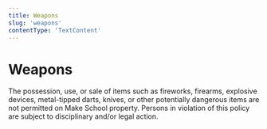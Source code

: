 ```yaml
---
title: Weapons
slug: 'weapons'
contentType: 'TextContent'
---
```


# Weapons

The possession, use, or sale of items such as fireworks, firearms, explosive devices, metal-tipped
darts, knives, or other potentially dangerous items are not permitted on Make School property.
Persons in violation of this policy are subject to disciplinary and/or legal action.